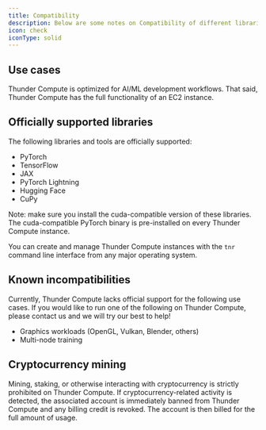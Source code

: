 ```yaml
---
title: Compatibility
description: Below are some notes on Compatibility of different libraries with Thunder Compute
icon: check
iconType: solid
---
```


## Use cases

Thunder Compute is optimized for AI/ML development workflows. That said, Thunder Compute has the full functionality of an EC2 instance.

## Officially supported libraries

The following libraries and tools are officially supported:

* PyTorch
* TensorFlow
* JAX
* PyTorch Lightning
* Hugging Face
* CuPy

Note: make sure you install the cuda-compatible version of these libraries. The cuda-compatible PyTorch binary is pre-installed on every Thunder Compute instance.

You can create and manage Thunder Compute instances with the `tnr` command line interface from any major operating system.

## Known incompatibilities

Currently, Thunder Compute lacks official support for the following use cases. If you would like to run one of the following on Thunder Compute, please contact us and we will try our best to help!

* Graphics workloads (OpenGL, Vulkan, Blender, others)
* Multi-node training

## Cryptocurrency mining

Mining, staking, or otherwise interacting with cryptocurrency is strictly prohibited on Thunder Compute. If cryptocurrency-related activity is detected, the associated account is immediately banned from Thunder Compute and any billing credit is revoked. The account is then billed for the full amount of usage. 

